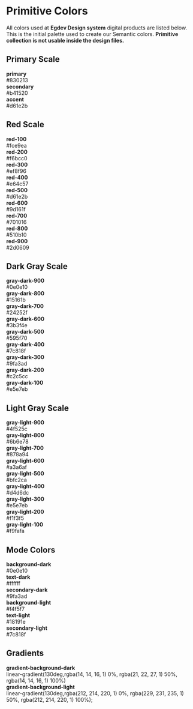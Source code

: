 
<Meta title="Design System/Primitive Colors" />

<h1 style={{ color: '#d61e2b' }}>Primitive Colors</h1>
<p>
  All colors used at <strong>Egdev Design system</strong> digital products are listed below.
  This is the initial palette used to create our Semantic colors.
  <strong>Primitive collection is not usable inside the design files.</strong>
</p>

<h2 style={{ paddingBottom: '24px', marginTop: '24px', marginBottom: '24px', color: '#d61e2b' }}>Primary Scale</h2>
<div style={{
  display: 'flex',
  flexWrap: 'wrap',
  gap: '1.5rem',
  marginBottom: '3rem'
}}>
  <div style={{ flex: '1', display: 'flex', flexDirection: 'column', gap: '8px' }}>
    <div style={{ height: '60px', borderRadius: '8px', background: '#830213' }}></div>
    <div style={{ color: 'white' }}><strong>primary</strong></div>
    <div style={{ color: '#636579' }}>#830213</div>
  </div>
 <div style={{ flex: '1', display: 'flex', flexDirection: 'column', gap: '8px' }}>
    <div style={{ height: '60px', borderRadius: '8px', background: '#b41520' }}></div>
    <div style={{ color: 'white' }}><strong>secondary</strong></div>
    <div style={{ color: '#636579' }}>#b41520</div>
  </div>
  <div style={{ flex: '1', display: 'flex', flexDirection: 'column', gap: '8px' }}>
    <div style={{ height: '60px', borderRadius: '8px', background: '#d61e2b' }}></div>
    <div style={{ color: 'white' }}><strong>accent</strong></div>
    <div style={{ color: '#636579' }}>#d61e2b</div>
  </div>
</div>

<h2 style={{ paddingBottom: '24px', marginTop: '24px', marginBottom: '24px', color: '#d61e2b' }}>Red Scale</h2>
<div style={{
  display: 'flex',
  flexWrap: 'wrap',
  gap: '1.5rem',
  marginBottom: '3rem'
}}>
  <div style={{ flex: '1', display: 'flex', flexDirection: 'column', gap: '8px' }}>
    <div style={{ height: '60px', borderRadius: '8px', background: '#fce9ea' }}></div>
    <div style={{ color: 'white' }}><strong>red-100</strong></div>
    <div style={{ color: '#636579' }}>#fce9ea</div>
  </div>
    <div style={{ flex: '1', display: 'flex', flexDirection: 'column', gap: '8px' }}>
    <div style={{ height: '60px', borderRadius: '8px', background: '#f6bcc0' }}></div>
    <div style={{ color: 'white' }}><strong>red-200</strong></div>
    <div style={{ color: '#636579' }}>#f6bcc0</div>
  </div>
    <div style={{ flex: '1', display: 'flex', flexDirection: 'column', gap: '8px' }}>
    <div style={{ height: '60px', borderRadius: '8px', background: '#ef8f96' }}></div>
    <div style={{ color: 'white' }}><strong>red-300</strong></div>
    <div style={{ color: '#636579' }}>#ef8f96</div>
  </div>
    <div style={{ flex: '1', display: 'flex', flexDirection: 'column', gap: '8px' }}>
    <div style={{ height: '60px', borderRadius: '8px', background: '#e64c57' }}></div>
    <div style={{ color: 'white' }}><strong>red-400</strong></div>
    <div style={{ color: '#636579' }}>#e64c57</div>
  </div>
    <div style={{ flex: '1', display: 'flex', flexDirection: 'column', gap: '8px' }}>
    <div style={{ height: '60px', borderRadius: '8px', background: '#d61e2b' }}></div>
    <div style={{ color: 'white' }}><strong>red-500</strong></div>
    <div style={{ color: '#636579' }}>#d61e2b</div>
  </div>
    <div style={{ flex: '1', display: 'flex', flexDirection: 'column', gap: '8px' }}>
    <div style={{ height: '60px', borderRadius: '8px', background: '#9d161f' }}></div>
    <div style={{ color: 'white' }}><strong>red-600</strong></div>
    <div style={{ color: '#636579' }}>#9d161f</div>
  </div>
    <div style={{ flex: '1', display: 'flex', flexDirection: 'column', gap: '8px' }}>
    <div style={{ height: '60px', borderRadius: '8px', background: '#701016' }}></div>
    <div style={{ color: 'white' }}><strong>red-700</strong></div>
    <div style={{ color: '#636579' }}>#701016</div>
  </div>
    <div style={{ flex: '1', display: 'flex', flexDirection: 'column', gap: '8px' }}>
    <div style={{ height: '60px', borderRadius: '8px', background: '#510b10' }}></div>
    <div style={{ color: 'white' }}><strong>red-800</strong></div>
    <div style={{ color: '#636579' }}>#510b10</div>
  </div>
    <div style={{ flex: '1', display: 'flex', flexDirection: 'column', gap: '8px' }}>
    <div style={{ height: '60px', borderRadius: '8px', background: '#2d0609' }}></div>
    <div style={{ color: 'white' }}><strong>red-900</strong></div>
    <div style={{ color: '#636579' }}>#2d0609</div>
  </div>
</div>

<h2 style={{ paddingBottom: '24px', marginTop: '24px', marginBottom: '24px', color: '#d61e2b' }}>Dark Gray Scale</h2>
<div style={{
  display: 'flex',
  flexWrap: 'wrap',
  gap: '1.5rem',
  marginBottom: '3rem'
}}>
  <div style={{ flex: '1', display: 'flex', flexDirection: 'column', gap: '8px' }}>
    <div style={{ height: '60px', borderRadius: '8px', background: '#0e0e10', border: '1px solid #24252f'}}></div>
    <div style={{ color: 'white' }}><strong>gray-dark-900</strong></div>
    <div style={{ color: '#636579' }}>#0e0e10</div>
  </div>
  <div style={{ flex: '1', display: 'flex', flexDirection: 'column', gap: '8px' }}>
    <div style={{ height: '60px', borderRadius: '8px', background: '#15161b' }}></div>
    <div style={{ color: 'white' }}><strong>gray-dark-800</strong></div>
    <div style={{ color: '#636579' }}>#15161b</div>
  </div>
  <div style={{ flex: '1', display: 'flex', flexDirection: 'column', gap: '8px' }}>
    <div style={{ height: '60px', borderRadius: '8px', background: '#24252f' }}></div>
    <div style={{ color: 'white' }}><strong>gray-dark-700</strong></div>
    <div style={{ color: '#636579' }}>#24252f</div>
  </div>
  <div style={{ flex: '1', display: 'flex', flexDirection: 'column', gap: '8px' }}>
    <div style={{ height: '60px', borderRadius: '8px', background: '#3b3f4e' }}></div>
    <div style={{ color: 'white' }}><strong>gray-dark-600</strong></div>
    <div style={{ color: '#636579' }}>#3b3f4e</div>
  </div>
  <div style={{ flex: '1', display: 'flex', flexDirection: 'column', gap: '8px' }}>
    <div style={{ height: '60px', borderRadius: '8px', background: '#595f70' }}></div>
    <div style={{ color: 'white' }}><strong>gray-dark-500</strong></div>
    <div style={{ color: '#636579' }}>#595f70</div>
  </div>
    <div style={{ flex: '1', display: 'flex', flexDirection: 'column', gap: '8px' }}>
    <div style={{ height: '60px', borderRadius: '8px', background: '#7c818f' }}></div>
    <div style={{ color: 'white' }}><strong>gray-dark-400</strong></div>
    <div style={{ color: '#636579' }}>#7c818f</div>
  </div>
  <div style={{ flex: '1', display: 'flex', flexDirection: 'column', gap: '8px' }}>
    <div style={{ height: '60px', borderRadius: '8px', background: '#9fa3ad' }}></div>
    <div style={{ color: 'white' }}><strong>gray-dark-300</strong></div>
    <div style={{ color: '#636579' }}>#9fa3ad</div>
  </div>
  <div style={{ flex: '1', display: 'flex', flexDirection: 'column', gap: '8px' }}>
    <div style={{ height: '60px', borderRadius: '8px', background: '#c2c5cc' }}></div>
    <div style={{ color: 'white' }}><strong>gray-dark-200</strong></div>
    <div style={{ color: '#636579' }}>#c2c5cc</div>
  </div>
    <div style={{ flex: '1', display: 'flex', flexDirection: 'column', gap: '8px' }}>
    <div style={{ height: '60px', borderRadius: '8px', background: '#e5e7eb' }}></div>
    <div style={{ color: 'white' }}><strong>gray-dark-100</strong></div>
    <div style={{ color: '#636579' }}>#e5e7eb</div>
  </div>
</div>

<h2 style={{ paddingBottom: '24px', marginTop: '24px', marginBottom: '24px', color: '#d61e2b' }}>Light Gray Scale</h2>
<div style={{
  display: 'flex',
  flexWrap: 'wrap',
  gap: '1.5rem',
  marginBottom: '3rem'
}}>
  <div style={{ flex: '1', display: 'flex', flexDirection: 'column', gap: '8px' }}>
    <div style={{ height: '60px', borderRadius: '8px', background: '#4f525c' }}></div>
    <div style={{ color: 'white' }}><strong>gray-light-900</strong></div>
    <div style={{ color: '#636579' }}>#4f525c</div>
  </div>
  <div style={{ flex: '1', display: 'flex', flexDirection: 'column', gap: '8px' }}>
    <div style={{ height: '60px', borderRadius: '8px', background: '#6b6e78' }}></div>
    <div style={{ color: 'white' }}><strong>gray-light-800</strong></div>
    <div style={{ color: '#636579' }}>#6b6e78</div>
  </div>
  <div style={{ flex: '1', display: 'flex', flexDirection: 'column', gap: '8px' }}>
    <div style={{ height: '60px', borderRadius: '8px', background: '#878a94' }}></div>
    <div style={{ color: 'white' }}><strong>gray-light-700</strong></div>
    <div style={{ color: '#636579' }}>#878a94</div>
  </div>
  <div style={{ flex: '1', display: 'flex', flexDirection: 'column', gap: '8px' }}>
    <div style={{ height: '60px', borderRadius: '8px', background: '#a3a6af' }}></div>
    <div style={{ color: 'white' }}><strong>gray-light-600</strong></div>
    <div style={{ color: '#636579' }}>#a3a6af</div>
  </div>
  <div style={{ flex: '1', display: 'flex', flexDirection: 'column', gap: '8px' }}>
    <div style={{ height: '60px', borderRadius: '8px', background: '#bfc2ca' }}></div>
    <div style={{ color: 'white' }}><strong>gray-light-500</strong></div>
    <div style={{ color: '#636579' }}>#bfc2ca</div>
  </div>
    <div style={{ flex: '1', display: 'flex', flexDirection: 'column', gap: '8px' }}>
    <div style={{ height: '60px', borderRadius: '8px', background: '#d4d6dc' }}></div>
    <div style={{ color: 'white' }}><strong>gray-light-400</strong></div>
    <div style={{ color: '#636579' }}>#d4d6dc</div>
  </div>
  <div style={{ flex: '1', display: 'flex', flexDirection: 'column', gap: '8px' }}>
    <div style={{ height: '60px', borderRadius: '8px', background: '#e5e7eb' }}></div>
    <div style={{ color: 'white' }}><strong>gray-light-300</strong></div>
    <div style={{ color: '#636579' }}>#e5e7eb</div>
  </div>
  <div style={{ flex: '1', display: 'flex', flexDirection: 'column', gap: '8px' }}>
    <div style={{ height: '60px', borderRadius: '8px', background: '#f1f3f5' }}></div>
    <div style={{ color: 'white' }}><strong>gray-light-200</strong></div>
    <div style={{ color: '#636579' }}>#f1f3f5</div>
  </div>
    <div style={{ flex: '1', display: 'flex', flexDirection: 'column', gap: '8px' }}>
    <div style={{ height: '60px', borderRadius: '8px', background: '#f9fafa' }}></div>
    <div style={{ color: 'white' }}><strong>gray-light-100</strong></div>
    <div style={{ color: '#636579' }}>#f9fafa</div>
  </div>
</div>

<h2 style={{ paddingBottom: '24px', marginTop: '24px', marginBottom: '24px', color: '#d61e2b' }}>Mode Colors</h2>
<div style={{
  display: 'flex',
  flexWrap: 'wrap',
  gap: '1.5rem',
  marginBottom: '3rem'
}}>
  <div style={{ flex: '1', display: 'flex', flexDirection: 'column', gap: '8px' }}>
    <div style={{ height: '60px', borderRadius: '8px', background: '#0e0e10', border: '1px solid #24252f' }}></div>
    <div style={{ color: 'white' }}>
      <strong>background-dark</strong>
    </div>
    <div style={{ color: '#636579' }}>#0e0e10</div>
  </div>
  <div style={{ flex: '1', display: 'flex', flexDirection: 'column', gap: '8px' }}>
    <div style={{ height: '60px', borderRadius: '8px', background: '#ffffff', border: '1px solid #ddd' }}></div>
    <div style={{ color: 'white' }}>
      <strong>text-dark</strong>
    </div>
    <div style={{ color: '#636579' }}>#ffffff</div>
  </div>
  <div style={{ flex: '1', display: 'flex', flexDirection: 'column', gap: '8px' }}>
    <div style={{ height: '60px', borderRadius: '8px', background: '#9fa3ad' }}></div>
    <div style={{ color: 'white' }}>
      <strong>secondary-dark</strong>
    </div>
    <div style={{ color: '#636579' }}>#9fa3ad</div>
  </div>
  <div style={{ flex: '1', display: 'flex', flexDirection: 'column', gap: '8px' }}>
    <div style={{ height: '60px', borderRadius: '8px', background: '#f4f5f7' }}></div>
    <div style={{ color: 'white' }}>
      <strong>background-light</strong>
    </div>
    <div style={{ color: '#636579' }}>#f4f5f7</div>
  </div>
  <div style={{ flex: '1', display: 'flex', flexDirection: 'column', gap: '8px' }}>
    <div style={{ height: '60px', borderRadius: '8px', background: '#18191e' }}></div>
    <div style={{ color: 'white' }}>
      <strong>text-light</strong>
    </div>
    <div style={{ color: '#636579' }}>#18191e</div>
  </div>
  <div style={{ flex: '1', display: 'flex', flexDirection: 'column', gap: '8px' }}>
    <div style={{ height: '60px', borderRadius: '8px', background: '#7c818f' }}></div>
    <div style={{ color: 'white' }}>
      <strong>secondary-light</strong>
    </div>
    <div style={{ color: '#636579' }}>#7c818f</div>
  </div>
</div>
<h2 style={{ paddingBottom: '24px', marginTop: '24px', marginBottom: '24px', color: '#d61e2b' }}>Gradients</h2>
<div style={{
  display: 'flex',
  flexWrap: 'wrap',
  gap: '1.5rem',
  marginBottom: '3rem'
}}>
  <div style={{
    width: '240px',
    display: 'flex',
    flexDirection: 'column',
    gap: '8px'
  }}>
    <div style={{
      height: '60px',
      borderRadius: '8px',
      background: 'linear-gradient(130deg,rgba(14, 14, 16, 1) 0%, rgba(21, 22, 27, 1) 50%, rgba(14, 14, 16, 1) 100%)'
    }}></div>
    <div style={{ color: 'white' }}>
      <strong>gradient-background-dark</strong>
    </div>
    <div style={{ color: '#636579', fontSize: '12px' }}>
      linear-gradient(130deg,rgba(14, 14, 16, 1) 0%, rgba(21, 22, 27, 1) 50%, rgba(14, 14, 16, 1) 100%)
    </div>
  </div>

  <div style={{
    width: '240px',
    display: 'flex',
    flexDirection: 'column',
    gap: '8px'
  }}>
    <div style={{
      height: '60px',
      borderRadius: '8px',
      background: 'linear-gradient(130deg,rgba(212, 214, 220, 1) 0%, rgba(229, 231, 235, 1) 50%, rgba(212, 214, 220, 1) 100%)',
      border: '1px solid #ccc'
    }}></div>
    <div style={{ color: 'white' }}>
      <strong>gradient-background-light</strong>
    </div>
    <div style={{ color: '#636579', fontSize: '12px' }}>
      linear-gradient(130deg,rgba(212, 214, 220, 1) 0%, rgba(229, 231, 235, 1) 50%, rgba(212, 214, 220, 1) 100%);
    </div>
  </div>
</div>